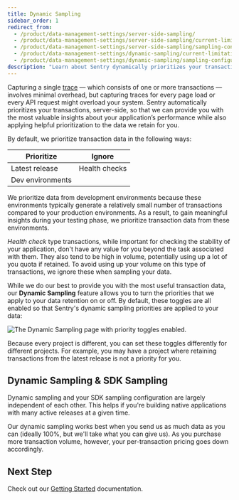 ```yaml
---
title: Dynamic Sampling
sidebar_order: 1
redirect_from:
  - /product/data-management-settings/server-side-sampling/
  - /product/data-management-settings/server-side-sampling/current-limitations/
  - /product/data-management-settings/server-side-sampling/sampling-configurations/
  - /product/data-management-settings/dynamic-sampling/current-limitations/
  - /product/data-management-settings/dynamic-sampling/sampling-configurations/
description: "Learn about Sentry dynamically prioritizes your transaction data."
---
```


Capturing a single [trace](/product/sentry-basics/tracing/distributed-tracing/) — which consists of one or more transactions — involves minimal overhead, but capturing traces for every page load or every API request might overload your system. Sentry automatically prioritizes your transactions, server-side, so that we can provide you with the most valuable insights about your application’s performance while also applying helpful prioritization to the data we retain for you.

By default, we prioritize transaction data in the following ways:

<!-- prettier-ignore-start -->

| Prioritize | Ignore |
|------------|--------|
| Latest release | Health checks |
| Dev environments | |

<!-- prettier-ignore-end -->

We prioritize data from development environments because these environments typically generate a relatively small number of transactions compared to your production environments. As a result, to gain meaningful insights during your testing phase, we prioritize transaction data from these environments.

_Health check_ type transactions, while important for checking the stability of your application, don't have any value for you beyond the task associated with them. They also tend to be high in volume, potentially using up a lot of you quota if retained. To avoid using up your volume on this type of transactions, we ignore these when sampling your data.

While we do our best to provide you with the most useful transaction data, our **Dynamic Sampling** feature allows you to turn the priorities that we apply to your data retention on or off. By default, these toggles are all enabled so that Sentry's dynamic sampling priorities are applied to your data:

![The Dynamic Sampling page with priority toggles enabled.](dynamic-sampling.png)

<!-- placeholder and needs to be updated before PR is merged -->

Because every project is different, you can set these toggles differently for different projects. For example, you may have a project where retaining transactions from the latest release is not a priority for you.

## Dynamic Sampling & SDK Sampling

Dynamic sampling and your SDK sampling configuration are largely independent of each other. This helps if you're building native applications with many active releases at a given time.

Our dynamic sampling works best when you send us as much data as you can (ideally 100%, but we'll take what you can give us). As you purchase more transaction volume, however, your per-transaction pricing goes down accordingly.

## Next Step

Check out our [Getting Started](/product/data-management-settings/dynamic-sampling/getting-started/) documentation.
